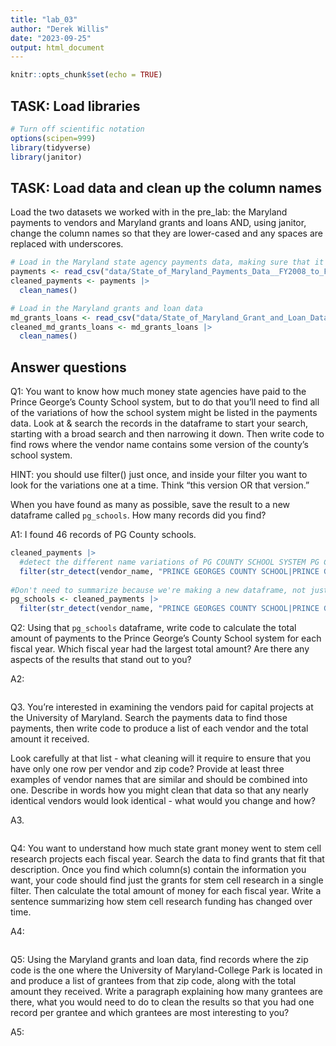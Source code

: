 ```yaml
---
title: "lab_03"
author: "Derek Willis"
date: "2023-09-25"
output: html_document
---
```


```r
knitr::opts_chunk$set(echo = TRUE)
```

## TASK: Load libraries

```r
# Turn off scientific notation
options(scipen=999)
library(tidyverse)
library(janitor)
```

## TASK: Load data and clean up the column names

Load the two datasets we worked with in the pre_lab: the Maryland payments to vendors and Maryland grants and loans AND, using janitor, change the column names so that they are lower-cased and any spaces are replaced with underscores.

```r
# Load in the Maryland state agency payments data, making sure that it correctly sets the datatypes using all of the rows
payments <- read_csv("data/State_of_Maryland_Payments_Data__FY2008_to_FY2024.csv")
cleaned_payments <- payments |> 
  clean_names()

# Load in the Maryland grants and loan data
md_grants_loans <- read_csv("data/State_of_Maryland_Grant_and_Loan_Data__FY2009_to_FY2022.csv")
cleaned_md_grants_loans <- md_grants_loans |>
  clean_names()

```

## Answer questions

Q1: You want to know how much money state agencies have paid to the Prince George's County School system, but to do that you'll need to find all of the variations of how the school system might be listed in the payments data. Look at & search the records in the dataframe to start your search, starting with a broad search and then narrowing it down. Then write code to find rows where the vendor name contains some version of the county's school system. 

HINT: you should use filter() just once, and inside your filter you want to look for the variations one at a time. Think "this version OR that version."

When you have found as many as possible, save the result to a new dataframe called `pg_schools`. How many records did you find? 

A1: I found 46 records of PG County schools. 

```r
cleaned_payments |>
  #detect the different name variations of PG COUNTY SCHOOL SYSTEM PG COUNTY PUBLIC SCHOOL
  filter(str_detect(vendor_name, "PRINCE GEORGES COUNTY SCHOOL|PRINCE GEORGES COUNTY PUBLIC SCHOOL|PG COUNTY PUBLIC SCHOOL"))
 
#Don't need to summarize because we're making a new dataframe, not just altering columns or calculating
pg_schools <- cleaned_payments |>
  filter(str_detect(vendor_name, "PRINCE GEORGES COUNTY SCHOOL|PRINCE GEORGES COUNTY PUBLIC SCHOOL|PG COUNTY PUBLIC SCHOOL"))

```

Q2: Using that `pg_schools` dataframe, write code to calculate the total amount of payments to the Prince George's County School system for each fiscal year. Which fiscal year had the largest total amount? Are there any aspects of the results that stand out to you?

A2:

```r
```

Q3. You're interested in examining the vendors paid for capital projects at the University of Maryland. Search the payments data to find those payments, then write code to produce a list of each vendor and the total amount it received. 

Look carefully at that list - what cleaning will it require to ensure that you have only one row per vendor and zip code? Provide at least three examples of vendor names that are similar and should be combined into one. Describe in words how you might clean that data so that any nearly identical vendors would look identical - what would you change and how?

A3.

```r
```

Q4: You want to understand how much state grant money went to stem cell research projects each fiscal year. Search the data to find grants that fit that description. Once you find which column(s) contain the information you want, your code should find just the grants for stem cell research in a single filter. Then calculate the total amount of money for each fiscal year. Write a sentence summarizing how stem cell research funding has changed over time.

A4:

```r
```

Q5: Using the Maryland grants and loan data, find records where the zip code is the one where the University of Maryland-College Park is located in and produce a list of grantees from that zip code, along with the total amount they received. Write a paragraph explaining how many grantees are there, what you would need to do to clean the results so that you had one record per grantee and which grantees are most interesting to you?

A5:

```r
```
